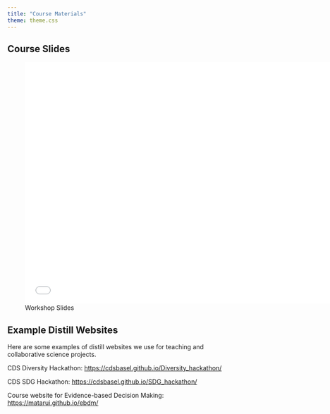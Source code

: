 ```yaml
---
title: "Course Materials"
theme: theme.css
---
```


## Course Slides

![Workshop Slides](resources/beacon.pdf){width=700px height=550px}


## Example Distill Websites

Here are some examples of distill websites we use for teaching and collaborative science projects. 

CDS Diversity Hackathon: [https://cdsbasel.github.io/Diversity_hackathon/](https://cdsbasel.github.io/Diversity_hackathon/)

CDS SDG Hackathon: [https://cdsbasel.github.io/SDG_hackathon/](https://cdsbasel.github.io/SDG_hackathon/)

Course website for Evidence-based Decision Making: [https://matarui.github.io/ebdm/](https://matarui.github.io/ebdm/ )




